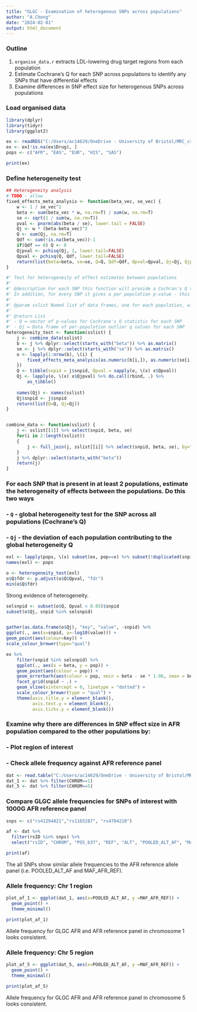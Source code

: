 ---
title: "GLGC - Examination of heterogenous SNPs across populations"
author: "A.Chong"
date: "2024-02-01"
output: html_document
---

### Outline

1. `organise_data.r` extracts LDL-lowering drug target regions from each population
2. Estimate Cochrane's Q for each SNP across populations to identify any SNPs that have differential effects
3. Examine differences in SNP effect size for heterogenous SNPs across populations 

### Load organised data

```{r}
library(dplyr)
library(tidyr)
library(ggplot2)

ex <- readRDS("C:/Users/ac14629/OneDrive - University of Bristol/MRC_cross_population_network/LDL_analysis/pop_extract_clumped.rds")
ex <- ex[!is.na(ex$Drug), ]
pops <- c("AFR", "EAS", "EUR", "HIS", "SAS")

print(ex)
```
### Define heterogeneity test

```{r}


## Heterogeneity analysis
# TODO - allow 
fixed_effects_meta_analysis <- function(beta_vec, se_vec) {
    w <- 1 / se_vec^2
    beta <- sum(beta_vec * w, na.rm=T) / sum(w, na.rm=T)
    se <- sqrt(1 / sum(w, na.rm=T))
    pval <- pnorm(abs(beta / se), lower.tail = FALSE)
    Qj <- w * (beta-beta_vec)^2
    Q <- sum(Qj, na.rm=T)
    Qdf <- sum(!is.na(beta_vec))-1
    if(Qdf == 0) Q <- 0
    Qjpval <- pchisq(Qj, 1, lower.tail=FALSE)
    Qpval <- pchisq(Q, Qdf, lower.tail=FALSE)
    return(list(beta=beta, se=se, Q=Q, Qdf=Qdf, Qpval=Qpval, Qj=Qj, Qjpval=Qjpval))
}

#' Test for heterogeneity of effect estimates between populations
#' 
#' @description For each SNP this function will provide a Cochran's Q test statistic - a measure of heterogeneity of effect sizes between populations. A low p-value means high heterogeneity.
#' In addition, for every SNP it gives a per population p-value - this can be interpreted as asking for each SNP is a particular giving an outlier estimate.
#' 
#' @param sslist Named list of data frames, one for each population, with at least beta, se and snp columns
#' 
#' @return List
#' - Q = vector of p-values for Cochrane's Q statistic for each SNP
#' - Qj = Data frame of per-population outlier q values for each SNP
heterogeneity_test <- function(sslist) {
    j <- combine_data(sslist)
    b <- j %>% dplyr::select(starts_with("beta")) %>% as.matrix()
    se <- j %>% dplyr::select(starts_with("se")) %>% as.matrix()
    o <- lapply(1:nrow(b), \(i) {
        fixed_effects_meta_analysis(as.numeric(b[i,]), as.numeric(se[i,]))
    })
    Q <- tibble(snpid = j$snpid, Qpval = sapply(o, \(x) x$Qpval))
    Qj <- lapply(o, \(x) x$Qjpval) %>% do.call(rbind, .) %>% 
        as_tibble()
    
    names(Qj) <- names(sslist)
    Qj$snpid <- j$snpid
    return(list(Q=Q, Qj=Qj))
}


combine_data <- function(sslist) {
    j <- sslist[[1]] %>% select(snpid, beta, se)
    for(i in 2:length(sslist))
    {
        j <- full_join(j, sslist[[i]] %>% select(snpid, beta, se), by="snpid")
    }
    j %>% dplyr::select(starts_with("beta"))
    return(j)
}
```

### For each SNP that is present in at least 2 populations, estimate the heterogeneity of effects between the populations. Do this two ways

### - `Q` - global heterogeneity test for the SNP across all populations (Cochrane's Q)
### - `Qj` - the deviation of each population contributing to the global heterogeneity Q

```{r}
exl <- lapply(pops, \(x) subset(ex, pop==x) %>% subset(!duplicated(snpid)))
names(exl) <- pops

o <- heterogeneity_test(exl)
o$Q$fdr <- p.adjust(o$Q$Qpval, "fdr")
min(o$Q$fdr)
```

Strong evidence of heterogeneity. 

```{r}
selsnpid <- subset(o$Q, Qpval < 0.05)$snpid
subset(o$Qj, snpid %in% selsnpid)


gather(as.data.frame(o$Qj), "key", "value", -snpid) %>%
ggplot(., aes(x=snpid, y=-log10(value))) +
geom_point(aes(colour=key)) +
scale_colour_brewer(type="qual")

ex %>%
    filter(snpid %in% selsnpid) %>%
    ggplot(., aes(x = beta, y = pop)) +
    geom_point(aes(colour = pop)) +
    geom_errorbarh(aes(colour = pop, xmin = beta - se * 1.96, xmax = beta + se * 1.96), height = 0) +
    facet_grid(snpid ~ .) +
    geom_vline(xintercept = 0, linetype = "dotted") +
    scale_colour_brewer(type = "qual") +
    theme(axis.title.y = element_blank(),
          axis.text.y = element_blank(),
          axis.ticks.y = element_blank())

```

### Examine why there are differences in SNP effect size in AFR population compared to the other populations by: 
### - Plot region of interest 
### - Check allele frequency against AFR reference panel 

```{r}
dat <- read.table("C:/Users/ac14629/OneDrive - University of Bristol/MRC_cross_population_network/LDL_analysis/GLGC_AFR_metaanalysis_chr1_5_with_ref_panel.results", header = T)
dat_1 <- dat %>% filter(CHROM==1)
dat_5 <- dat %>% filter(CHROM==5)
```

### Compare GLGC allele frequencies for SNPs of interest with 1000G AFR reference panel 
```{r}
snps <- c("rs41294821","rs1165287", "rs4704210")

af <- dat %>%
  filter(rsID %in% snps) %>%
  select("rsID", "CHROM", "POS_b37", "REF", "ALT", "POOLED_ALT_AF", "MAF_AFR_REF", "EFFECT_SIZE", "SE", "pvalue_GC", "MAF_AFR_REF")

print(af)
```

The all SNPs show similar allele frequencies to the AFR reference allele panel (i.e. POOLED_ALT_AF and MAF_AFR_REF).

### Allele frequency: Chr 1 region 
```{r}
plot_af_1 <- ggplot(dat_1, aes(x=POOLED_ALT_AF, y =MAF_AFR_REF)) + 
  geom_point() +
  theme_minimal()

print(plot_af_1)
```

Allele frequency for GLGC AFR and AFR reference panel in chromosome 1 looks consistent. 

### Allele frequency: Chr 5 region 
```{r}
plot_af_5 <- ggplot(dat_5, aes(x=POOLED_ALT_AF, y =MAF_AFR_REF)) + 
  geom_point() +
  theme_minimal()

print(plot_af_5)
```

Allele frequency for GLGC AFR and AFR reference panel in chromosome 5 looks consistent. 
